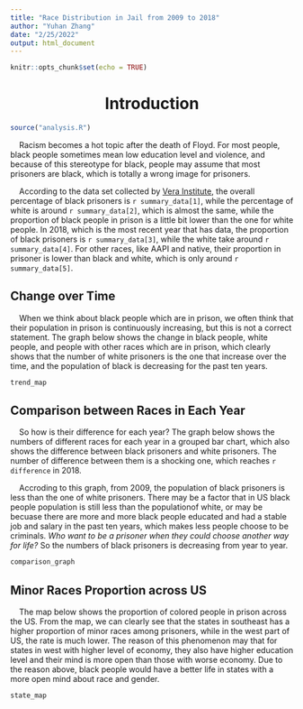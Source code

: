 ```yaml
---
title: "Race Distribution in Jail from 2009 to 2018"
author: "Yuhan Zhang"
date: "2/25/2022"
output: html_document
---
```


```r
knitr::opts_chunk$set(echo = TRUE)
```

<div align = "center"><h1>Introduction</h2></div>

```r
source("analysis.R")
```
&nbsp;&nbsp;&nbsp;&nbsp;Racism becomes a hot topic after the death of Floyd. For most people, black people sometimes mean low education level and violence, and because of this stereotype for black, people may assume that most prisoners are black, which is totally a wrong image for prisoners.

&nbsp;&nbsp;&nbsp;&nbsp;According to the data set collected by [Vera Institute](https://www.vera.org/), the overall percentage of black prisoners is `r summary_data[1]`, while the percentage of white is around `r summary_data[2]`, which is almost the same, while the proportion of black people in prison is a little bit lower than the one for white people. In 2018, which is the most recent year that has data, the proportion of black prisoners is `r summary_data[3]`, while the white take around `r summary_data[4]`. For other races, like AAPI and native, their proportion in prisoner is lower than black and white, which is only around `r summary_data[5]`. 


<div align = "center"><h2>Change over Time</h2></div>

&nbsp;&nbsp;&nbsp;&nbsp;When we think about black people which are in prison, we often think that their population in prison is continuously increasing, but this is not a correct statement. The graph below shows the change in black people, white people, and people with other races which are in prison, which clearly shows that the number of white prisoners is the one that increase over the time, and the population of black is decreasing for the past ten years. 

```r
trend_map
```

<div align = "center"><h2>Comparison between Races in Each Year</h2></div>

&nbsp;&nbsp;&nbsp;&nbsp;So how is their difference for each year? The graph below shows the numbers of different races for each year in a grouped bar chart, which also shows the difference between black prisoners and white prisoners. The number of difference between them is a shocking one, which reaches `r difference` in 2018. 

&nbsp;&nbsp;&nbsp;&nbsp;Accroding to this graph, from 2009, the population of black prisoners is less than the one of white prisoners. There may be a factor that in US black people population is still less than the populationof white, or may be becuase there are more and more black people educated and had a stable job and salary in the past ten years, which makes less people choose to be criminals. _Who want to be a prisoner when they could choose another way for life?_ So the numbers of black prisoners is decreasing from year to year.
```r
comparison_graph
```

<div align = "center"><h2>Minor Races Proportion across US</h2></div>

&nbsp;&nbsp;&nbsp;&nbsp;The map below shows the proportion of colored people in prison across the US. From the map, we can clearly see that the states in southeast has a higher proportion of minor races among prisoners, while in the west part of US, the rate is much lower. The reason of this phenomenon may that for states in west with higher level of economy, they also have higher education level and their mind is more open than those with worse economy. Due to the reason above, black people would have a better life in states with a more open mind about race and gender.


```r
state_map
```
